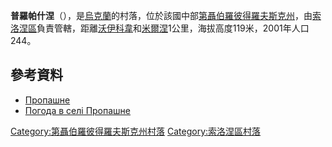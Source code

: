 {{coord|48|2|35|N|34|29|16|E|scale:30000_region:UA|display=title}}

'''普羅帕什涅'''（{{lang-uk|Пропашне}}），是[[烏克蘭|烏克蘭]]的村落，位於該國中部[[第聶伯羅彼得羅夫斯克州|第聶伯羅彼得羅夫斯克州]]，由[[索洛涅區|索洛涅區]]負責管轄，距離[[沃伊科韋_(索洛涅區)|沃伊科韋]]和[[米爾涅_(索洛涅區)|米爾涅]]1公里，海拔高度119米，2001年人口244。

==參考資料==
* [http://gska2.rada.gov.ua/pls/z7502/A005?rdat1=06.12.2007&rf7571=6483 Пропашне]{{dead link|date=2018年3月 |bot=InternetArchiveBot |fix-attempted=yes }}
* [http://weather.in.ua/ua/dnepropetrovskaja/21750 Погода в селі Пропашне] {{Wayback|url=http://weather.in.ua/ua/dnepropetrovskaja/21750 |date=20160607133155 }}

{{DEFAULTSORT:Пропашне}}
[[Category:第聶伯羅彼得羅夫斯克州村落|Category:第聶伯羅彼得羅夫斯克州村落]]
[[Category:索洛涅區村落|Category:索洛涅區村落]]


{{Dnipropetrovsk-geo-stub}}